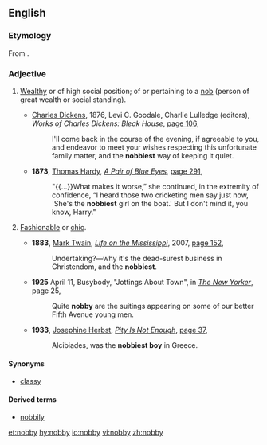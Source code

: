 {{also|Nobby}}
==English==

===Etymology===
From {{suffix|nob|y}}.

===Adjective===
{{en-adj|er}}

# {{context|UK|lang=en}} [[wealthy|Wealthy]] or of high social position; of or pertaining to a [[nob]] (person of great wealth or social standing).
#* {{circa|1852-1853}} [[w:Charles Dickens|Charles Dickens]], 1876, Levi C. Goodale, Charlie Lulledge (editors), ''Works of Charles Dickens: Bleak House'', [http://books.google.com.au/books?id=mgE-AQAAMAAJ&q=%22nobbiest%22&dq=%22nobbiest%22&hl=en&sa=X&ei=Kw10VMLxIufGmAXV8ILwAg&redir_esc=y page 106],
#*: I'll come back in the course of the evening, if agreeable to you, and endeavor to meet your wishes respecting this unfortunate family matter, and the '''nobbiest''' way of keeping it quiet.
#* '''1873''', [[w:Thomas Hardy|Thomas Hardy]], ''[[w:A Pair of Blue Eyes|A Pair of Blue Eyes]]'', [http://books.google.com.au/books?id=RyYSAwAAQBAJ&pg=PA291&dq=%22nobbiest%22&hl=en&sa=X&ei=O-xzVPH6NOGwmwWJjYCADA&redir_esc=y#v=onepage&q=%22nobbiest%22&f=false page 291],
#*: "{{...}}What makes it worse,” she continued, in the extremity of confidence, “I heard those two cricketing men say just now, 'She's the '''nobbiest''' girl on the boat.' But I don't mind it, you know, Harry."
# {{context|US|lang=en}} [[fashionable|Fashionable]] or [[chic]].
#* '''1883''', [[w:Mark Twain|Mark Twain]], ''[[w:Life on the Mississippi|Life on the Mississippi]]'', 2007, [http://books.google.com.au/books?id=KzA4BNUuKrMC&pg=PA152&dq=%22nobbiest%22&hl=en&sa=X&ei=O-xzVPH6NOGwmwWJjYCADA&redir_esc=y#v=onepage&q=%22nobbiest%22&f=false page 152],
#*: Undertaking?—why it's the dead-surest business in Christendom, and the '''nobbiest'''.
#* '''1925''' April 11, Busybody, "Jottings About Town", in [[w:The New Yorker|''The New Yorker'']], page 25,<!--confirmed on microfilm-->
#*: Quite '''nobby''' are the suitings appearing on some of our better Fifth Avenue young men.
#* '''1933''', [[w:Josephine Herbst|Josephine Herbst]], ''[[w:Pity Is Not Enough|Pity Is Not Enough]]'', [http://books.google.com.au/books?id=NdFaAAAAMAAJ&q=%22nobbiest%22&dq=%22nobbiest%22&hl=en&sa=X&ei=Kw10VMLxIufGmAXV8ILwAg&redir_esc=y page 37],
#*: Alcibiades, was the '''nobbiest boy''' in Greece.

====Synonyms====
* {{sense|fashionable or chic}} [[classy]]

====Derived terms====
* [[nobbily]]

[[et:nobby]]
[[hy:nobby]]
[[io:nobby]]
[[vi:nobby]]
[[zh:nobby]]